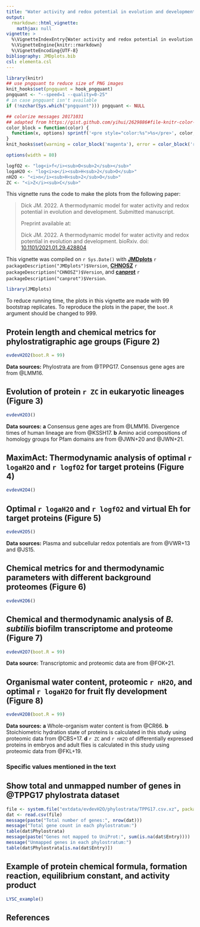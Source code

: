 ```yaml
---
title: "Water activity and redox potential in evolution and development (2022)"
output: 
  rmarkdown::html_vignette:
    mathjax: null
vignette: >
  %\VignetteIndexEntry{Water activity and redox potential in evolution and development (2022)}
  %\VignetteEngine{knitr::rmarkdown}
  %\VignetteEncoding{UTF-8}
bibliography: JMDplots.bib
csl: elementa.csl
---
```


<style>
/* https://gomakethings.com/how-to-break-an-image-out-of-its-parent-container-with-css/ */
@media (min-width: 700px) {
  .full-width {
    left: 50%;
    margin-left: -50vw;
    margin-right: -50vw;
    max-width: 100vw;
    position: relative;
    right: 50%;
    width: 100vw;
  }
}
@media (min-width: 900px) {
  .full-width {
    left: 50vw; /* fallback if needed */
    left: calc(50vw - 100px);
    width: 900px;
    position: relative;
  }
}
</style>

```r
library(knitr)
## use pngquant to reduce size of PNG images
knit_hooks$set(pngquant = hook_pngquant)
pngquant <- "--speed=1 --quality=0-25"
# in case pngquant isn't available
if (!nzchar(Sys.which("pngquant"))) pngquant <- NULL 

## colorize messages 20171031
## adapted from https://gist.github.com/yihui/2629886#file-knitr-color-msg-rnw
color_block = function(color) {
  function(x, options) sprintf('<pre style="color:%s">%s</pre>', color, x)
}
knit_hooks$set(warning = color_block('magenta'), error = color_block('red'), message = color_block('blue'))
```

```r
options(width = 80)
```

```r
logfO2 <- "log<i>f</i><sub>O<sub>2</sub></sub>"
logaH2O <- "log<i>a</i><sub>H<sub>2</sub>O</sub>"
nH2O <- "<i>n</i><sub>H<sub>2</sub>O</sub>"
ZC <- "<i>Z</i><sub>C</sub>"
```

This vignette runs the code to make the plots from the following paper:

> Dick JM. 2022. A thermodynamic model for water activity and redox potential in evolution and development. Submitted manuscript.
>
> Preprint available at:
>
> Dick JM. 2022. A thermodynamic model for water activity and redox potential in evolution and development. bioRxiv. doi: [10.1101/2021.01.29.428804](https://doi.org/10.1101/2021.01.29.428804)

This vignette was compiled on `r Sys.Date()` with **[JMDplots](https://github.com/jedick/JMDplots)** `r packageDescription("JMDplots")$Version`, **[CHNOSZ](http://chnosz.net)** `r packageDescription("CHNOSZ")$Version`, and **[canprot](https://github.com/jedick/canprot)** `r packageDescription("canprot")$Version`.

```r
library(JMDplots)
```

To reduce running time, the plots in this vignette are made with 99 bootstrap replicates.
To reproduce the plots in the paper, the `boot.R` argument should be changed to 999.

## Protein length and chemical metrics for phylostratigraphic age groups (Figure 2)
```r
evdevH2O2(boot.R = 99)
```

**Data sources:** Phylostrata are from @TPPG17. Consensus gene ages are from @LMM16.

## Evolution of protein `r ZC` in eukaryotic lineages (Figure 3)
```r
evdevH2O3()
```

**Data sources:**
**a** Consensus gene ages are from @LMM16. Divergence times of human lineage are from @KSSH17.
**b** Amino acid compositions of homology groups for Pfam domains are from @JWN+20 and @JWN+21.

## MaximAct: Thermodynamic analysis of optimal `r logaH2O` and `r logfO2` for target proteins (Figure 4)
```r
evdevH2O4()
```

## Optimal `r logaH2O` and `r logfO2` and virtual Eh for target proteins (Figure 5)
```r
evdevH2O5()
```

**Data sources:** Plasma and subcellular redox potentials are from @VWR+13 and @JS15.

## Chemical metrics for and thermodynamic parameters with different background proteomes (Figure 6)
```r
evdevH2O6()
```

## Chemical and thermodynamic analysis of *B. subtilis* biofilm transcriptome and proteome (Figure 7)
```r
evdevH2O7(boot.R = 99)
```

**Data source:** Transcriptomic and proteomic data are from @FOK+21.

## Organismal water content, proteomic `r nH2O`, and optimal `r logaH2O` for fruit fly development (Figure 8)
```r
evdevH2O8(boot.R = 99)
```

**Data sources:**
**a** Whole-organism water content is from @CR66.
**b** Stoichiometric hydration state of proteins is calculated in this study using proteomic data from @CBS+17.
**d** `r ZC` and `r nH2O` of differentially expressed proteins in embryos and adult flies is calculated in this study using proteomic data from @FKL+19.


### Specific values mentioned in the text

## Show total and unmapped number of genes in @TPPG17 phylostrata dataset
```r
file <- system.file("extdata/evdevH2O/phylostrata/TPPG17.csv.xz", package = "JMDplots")
dat <- read.csv(file)
message(paste("Total number of genes:", nrow(dat)))
message("Total gene count in each phylostratum:")
table(dat$Phylostrata)
message(paste("Genes not mapped to UniProt:", sum(is.na(dat$Entry))))
message("Unmapped genes in each phylostratum:")
table(dat$Phylostrata[is.na(dat$Entry)])
```

## Example of protein chemical formula, formation reaction, equilibrium constant, and activity product
```r
LYSC_example()
```

## References
